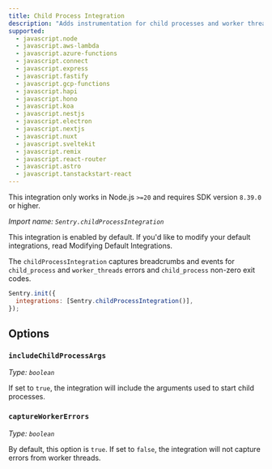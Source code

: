 ```yaml
---
title: Child Process Integration
description: "Adds instrumentation for child processes and worker threads (default)"
supported:
  - javascript.node
  - javascript.aws-lambda
  - javascript.azure-functions
  - javascript.connect
  - javascript.express
  - javascript.fastify
  - javascript.gcp-functions
  - javascript.hapi
  - javascript.hono
  - javascript.koa
  - javascript.nestjs
  - javascript.electron
  - javascript.nextjs
  - javascript.nuxt
  - javascript.sveltekit
  - javascript.remix
  - javascript.react-router
  - javascript.astro
  - javascript.tanstackstart-react
---
```


<Alert>

This integration only works in Node.js `>=20` and requires SDK version `8.39.0` or higher.

</Alert>

_Import name: `Sentry.childProcessIntegration`_

This integration is enabled by default. If you'd like to modify your default integrations, read <PlatformLink to="/configuration/integrations/#modifying-default-integrations">Modifying Default Integrations</PlatformLink>.

The `childProcessIntegration` captures breadcrumbs and events for `child_process` and `worker_threads` errors and `child_process` non-zero exit codes.

```JavaScript
Sentry.init({
  integrations: [Sentry.childProcessIntegration()],
});
```

## Options

### `includeChildProcessArgs`

_Type: `boolean`_

If set to `true`, the integration will include the arguments used to start child processes.

### `captureWorkerErrors`

_Type: `boolean`_

By default, this option is `true`. If set to `false`, the integration will not capture errors from worker threads.
